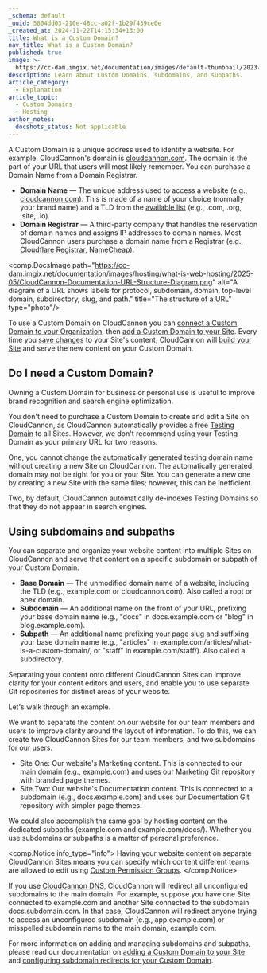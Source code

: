 ```yaml
---
_schema: default
_uuid: 5804dd03-210e-48cc-a02f-1b29f439ce0e
_created_at: 2024-11-22T14:15:34+13:00
title: What is a Custom Domain?
nav_title: What is a Custom Domain?
published: true
image: >-
  https://cc-dam.imgix.net/documentation/images/default-thumbnail/2023-Q4/CloudCannon-Documentation-Thumbnail.png
description: Learn about Custom Domains, subdomains, and subpaths.
article_category:
  - Explanation
article_topic:
  - Custom Domains
  - Hosting
author_notes:
  docshots_status: Not applicable
---
```

A Custom Domain is a unique address used to identify a website. For example, CloudCannon's domain is [cloudcannon.com](https://cloudcannon.com/). The domain is the part of your URL that users will most likely remember. You can purchase a Domain Name from a Domain Registrar.

* **Domain Name** — The unique address used to access a website (e.g., [cloudcannon.com](https://cloudcannon.com/)). This is made of a name of your choice (normally your brand name) and a TLD from the [available list](https://www.icann.org/resources/pages/tlds-2012-02-25-en) (e.g., .com, .org, .site, .io).
* **Domain Registrar** — A third-party company that handles the reservation of domain names and assigns IP addresses to domain names. Most CloudCannon users purchase a domain name from a Registrar (e.g., <a href="https://www.cloudflare.com/en-gb/products/registrar/" target="_blank" rel="noopener">Cloudflare Registrar</a>, <a href="https://www.namecheap.com/" target="_blank" rel="noopener">NameCheap</a>).

<comp.DocsImage path="https://cc-dam.imgix.net/documentation/images/hosting/what-is-web-hosting/2025-05/CloudCannon-Documentation-URL-Structure-Diagram.png" alt="A diagram of a URL shows labels for protocol, subdomain, domain, top-level domain, subdirectory, slug, and path." title="The structure of a URL" type="photo"/>

To use a Custom Domain on CloudCannon you can [connect a Custom Domain to your Organization](/documentation/articles/connect-a-custom-domain-to-your-organization/), then [add a Custom Domain to your Site](/documentation/articles/add-a-custom-domain-to-your-site/). Every time you [save changes](/documentation/articles/save-your-changes/) to your Site's content, CloudCannon will [build your Site](/documentation/articles/what-is-a-site-build/) and serve the new content on your Custom Domain.

## Do I need a Custom Domain?

Owning a Custom Domain for business or personal use is useful to improve brand recognition and search engine optimization.

You don't need to purchase a Custom Domain to create and edit a Site on CloudCannon, as CloudCannon automatically provides a free [Testing Domain](/documentation/articles/what-is-a-testing-domain/) to all Sites. However, we don't recommend using your Testing Domain as your primary URL for two reasons.

One, you cannot change the automatically generated testing domain name without creating a new Site on CloudCannon. The automatically generated domain may not be right for you or your Site. You can generate a new one by creating a new Site with the same files; however, this can be inefficient.

Two, by default, CloudCannon automatically de-indexes Testing Domains so that they do not appear in search engines.

## Using subdomains and subpaths

You can separate and organize your website content into multiple Sites on CloudCannon and serve that content on a specific subdomain or subpath of your Custom Domain.

* **Base Domain** — The unmodified domain name of a website, including the TLD (e.g., example.com or cloudcannon.com). Also called a root or apex domain.
* **Subdomain** — An additional name on the front of your URL, prefixing your base domain name (e.g., "docs" in docs.example.com or "blog" in blog.example.com).
* **Subpath** — An additional name prefixing your page slug and suffixing your base domain name (e.g., "articles" in example.com/articles/what-is-a-custom-domain/, or "staff" in example.com/staff/). Also called a subdirectory.

Separating your content onto different CloudCannon Sites can improve clarity for your content editors and users, and enable you to use separate Git repositories for distinct areas of your website.

Let's walk through an example.

We want to separate the content on our website for our team members and users to improve clarity around the layout of information. To do this, we can create two CloudCannon Sites for our team members, and two subdomains for our users.

* Site One: Our website's Marketing content. This is connected to our main domain (e.g., example.com) and uses our Marketing Git repository with branded page themes.
* Site Two: Our website's Documentation content. This is connected to a subdomain (e.g., docs.example.com) and uses our Documentation Git repository with simpler page themes.

We could also accomplish the same goal by hosting content on the dedicated subpaths (example.com and example.com/docs/). Whether you use subdomains or subpaths is a matter of personal preference.

<comp.Notice info_type="info">
  Having your website content on separate CloudCannon Sites means you can specify which content different teams are allowed to edit using [Custom Permission Groups](/documentation/articles/what-are-custom-permission-groups/).
</comp.Notice>

If you use [CloudCannon DNS](/documentation/articles/configure-cloudcannon-dns/), CloudCannon will redirect all unconfigured subdomains to the main domain. For example, suppose you have one Site connected to example.com and another Site connected to the subdomain docs.subdomain.com. In that case, CloudCannon will redirect anyone trying to access an unconfigured subdomain (e.g., app.example.com) or misspelled subdomain name to the main domain, example.com.

For more information on adding and managing subdomains and subpaths, please read our documentation on [adding a Custom Domain to your Site](/documentation/articles/add-a-custom-domain-to-your-site/) and [configuring subdomain redirects for your Custom Domain](/documentation/articles/configure-subdomain-redirects-for-your-custom-domain/).